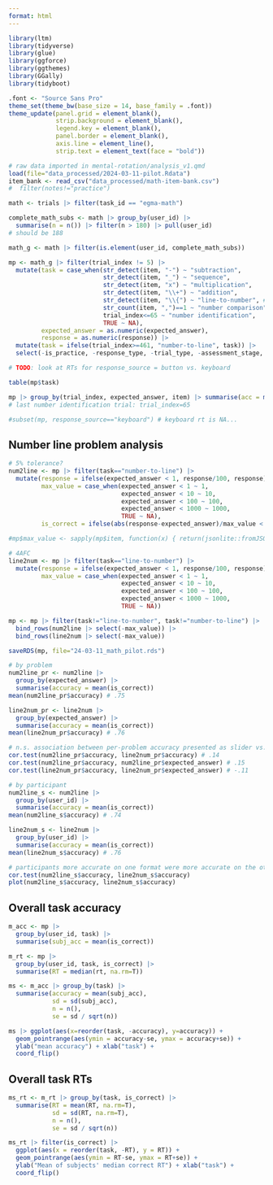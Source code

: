 ```yaml
---
format: html
---
```


```r
library(ltm)
library(tidyverse)
library(glue)
library(ggforce)
library(ggthemes)
library(GGally)
library(tidyboot)

.font <- "Source Sans Pro"
theme_set(theme_bw(base_size = 14, base_family = .font))
theme_update(panel.grid = element_blank(),
             strip.background = element_blank(),
             legend.key = element_blank(),
             panel.border = element_blank(),
             axis.line = element_line(),
             strip.text = element_text(face = "bold"))
```

```r
# raw data imported in mental-rotation/analysis_v1.qmd
load(file="data_processed/2024-03-11-pilot.Rdata")
item_bank <- read_csv("data_processed/math-item-bank.csv") 
#  filter(notes!="practice")

math <- trials |> filter(task_id == "egma-math")

complete_math_subs <- math |> group_by(user_id) |> 
  summarise(n = n()) |> filter(n > 180) |> pull(user_id) 
# should be 188

math_g <- math |> filter(is.element(user_id, complete_math_subs))
```

```r
mp <- math_g |> filter(trial_index != 5) |>
  mutate(task = case_when(str_detect(item, "-") ~ "subtraction",
                          str_detect(item, "_") ~ "sequence",
                          str_detect(item, "x") ~ "multiplication",
                          str_detect(item, "\\+") ~ "addition",
                          str_detect(item, "\\{") ~ "line-to-number", # but 4afc or slider response?
                          str_count(item, ",")==1 ~ "number comparison",
                          trial_index<=65 ~ "number identification",
                          TRUE ~ NA),
         expected_answer = as.numeric(expected_answer),
         response = as.numeric(response)) |>
  mutate(task = ifelse(trial_index>=461, "number-to-line", task)) |>
  select(-is_practice, -response_type, -trial_type, -assessment_stage, -difficulty, -run_id)

# TODO: look at RTs for response_source = button vs. keyboard

table(mp$task)

mp |> group_by(trial_index, expected_answer, item) |> summarise(acc = mean(is_correct))
# last number identification trial: trial_index=65

#subset(mp, response_source=="keyboard") # keyboard rt is NA...
```

## Number line problem analysis

```r
# 5% tolerance?
num2line <- mp |> filter(task=="number-to-line") |>
  mutate(response = ifelse(expected_answer < 1, response/100, response),
         max_value = case_when(expected_answer < 1 ~ 1,
                               expected_answer < 10 ~ 10,
                               expected_answer < 100 ~ 100,
                               expected_answer < 1000 ~ 1000,
                               TRUE ~ NA),
         is_correct = ifelse(abs(response-expected_answer)/max_value < .05, TRUE, FALSE)) 

#mp$max_value <- sapply(mp$item, function(x) { return(jsonlite::fromJSON(x)[['1']]) })  

# 4AFC
line2num <- mp |> filter(task=="line-to-number") |>
  mutate(response = ifelse(expected_answer < 1, response/100, response),
         max_value = case_when(expected_answer < 1 ~ 1,
                               expected_answer < 10 ~ 10,
                               expected_answer < 100 ~ 100,
                               expected_answer < 1000 ~ 1000,
                               TRUE ~ NA)) 

mp <- mp |> filter(task!="line-to-number", task!="number-to-line") |> 
  bind_rows(num2line |> select(-max_value)) |>
  bind_rows(line2num |> select(-max_value))

saveRDS(mp, file="24-03-11_math_pilot.rds")

# by problem
num2line_pr <- num2line |> 
  group_by(expected_answer) |>
  summarise(accuracy = mean(is_correct))
mean(num2line_pr$accuracy) # .75

line2num_pr <- line2num |>
  group_by(expected_answer) |>
  summarise(accuracy = mean(is_correct))
mean(line2num_pr$accuracy) # .76

# n.s. association between per-problem accuracy presented as slider vs. 4AFC
cor.test(num2line_pr$accuracy, line2num_pr$accuracy) # .14
cor.test(num2line_pr$accuracy, num2line_pr$expected_answer) # .15
cor.test(line2num_pr$accuracy, line2num_pr$expected_answer) # -.11

# by participant
num2line_s <- num2line |> 
  group_by(user_id) |>
  summarise(accuracy = mean(is_correct))
mean(num2line_s$accuracy) # .74

line2num_s <- line2num |>
  group_by(user_id) |>
  summarise(accuracy = mean(is_correct))
mean(line2num_s$accuracy) # .76

# participants more accurate on one format were more accurate on the other
cor.test(num2line_s$accuracy, line2num_s$accuracy)
plot(num2line_s$accuracy, line2num_s$accuracy)
```

## Overall task accuracy

```r
m_acc <- mp |> 
  group_by(user_id, task) |>
  summarise(subj_acc = mean(is_correct))

m_rt <- mp |> 
  group_by(user_id, task, is_correct) |>
  summarise(RT = median(rt, na.rm=T))

ms <- m_acc |> group_by(task) |>
  summarise(accuracy = mean(subj_acc),
            sd = sd(subj_acc),
            n = n(),
            se = sd / sqrt(n))

ms |> ggplot(aes(x=reorder(task, -accuracy), y=accuracy)) +
  geom_pointrange(aes(ymin = accuracy-se, ymax = accuracy+se)) +
  ylab("mean accuracy") + xlab("task") +
  coord_flip()
```

## Overall task RTs

```r
ms_rt <- m_rt |> group_by(task, is_correct) |>
  summarise(RT = mean(RT, na.rm=T),
            sd = sd(RT, na.rm=T),
            n = n(),
            se = sd / sqrt(n))

ms_rt |> filter(is_correct) |>
  ggplot(aes(x = reorder(task, -RT), y = RT)) +
  geom_pointrange(aes(ymin = RT-se, ymax = RT+se)) +
  ylab("Mean of subjects' median correct RT") + xlab("task") +
  coord_flip()
```

